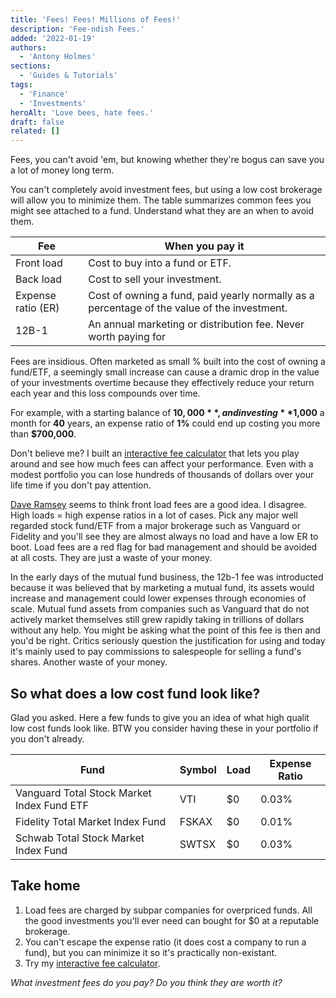 ```yaml
---
title: 'Fees! Fees! Millions of Fees!'
description: 'Fee-ndish Fees.'
added: '2022-01-19'
authors:
  - 'Antony Holmes'
sections:
  - 'Guides & Tutorials'
tags:
  - 'Finance'
  - 'Investments'
heroAlt: 'Love bees, hate fees.'
draft: false
related: []
---
```


Fees, you can't avoid 'em, but knowing whether they're bogus can save you a lot of money long term.

You can't completely avoid investment fees, but using a low cost brokerage will allow you to minimize them. The table summarizes common fees you might see attached to a fund. Understand what they are an when to avoid them.

<table>
  <thead>
    <tr>
      <th>Fee</th>
      <th>When you pay it</th>
    </tr>
  </thead>
  <tbody>
    <tr class="text-red-500">
      <td>Front load</td>
      <td>Cost to buy into a fund or ETF.</td>
    </tr>
    <tr class="text-red-500">
      <td>Back load</td>
      <td>Cost to sell your investment.</td>
    </tr>
    <tr>
      <td>Expense ratio (ER)</td>
      <td>
        Cost of owning a fund, paid yearly normally as a percentage of the value
        of the investment.
      </td>
    </tr>
    <tr>
      <td>12B-1</td>
      <td>An annual marketing or distribution fee. Never worth paying for</td>
    </tr>
  </tbody>
</table>

Fees are insidious. Often marketed as small % built into the cost of owning a fund/ETF, a seemingly small increase can cause a dramic drop in the value of your investments overtime because they effectively reduce your return each year and this loss compounds over time.

For example, with a starting balance of **$10,000**, and investing **$1,000** a month for **40** years, an expense ratio of **1%** could end up costing you more than **$700,000**.

Don't believe me? I built an [interactive fee calculator](/calculators/fees) that lets you play around and see how much fees can affect your performance. Even with a modest portfolio you can lose hundreds of thousands of dollars over your life time if you don't pay attention.

[Dave Ramsey](https://www.ramseysolutions.com/retirement/why-dave-prefers-up-front-fees) seems to think front load fees are a good idea. I disagree. High loads = high expense ratios in a lot of cases. Pick any major well regarded stock
fund/ETF from a major brokerage such as Vanguard or Fidelity and you'll see they are almost always no load and have a low ER to boot. Load fees are a red flag for bad management and should be avoided at all costs. They are just a waste of your money.

In the early days of the mutual fund business, the 12b-1 fee was introducted because it was believed that by marketing a mutual fund, its assets would increase and management could lower expenses through economies of scale. Mutual fund assets from companies such as Vanguard that do not actively market themselves still grew rapidly taking in trillions of dollars without any help. You might be asking what the point of this fee is then and you'd be right. Critics seriously question the justification for using and today it's mainly used to pay commissions to salespeople for selling a fund's shares. Another waste of your money.

## So what does a low cost fund look like?

Glad you asked. Here a few funds to give you an idea of what high qualit low cost funds look like. BTW you consider having these in your portfolio if you don't already.

<table>
  <thead>
    <tr>
      <th>Fund</th>
      <th>Symbol</th>
      <th>Load</th>
      <th>Expense Ratio</th>
    </tr>
  </thead>
  <tbody>
    <tr>
      <td>Vanguard Total Stock Market Index Fund ETF</td>
      <td>VTI</td>
      <td>$0</td>
      <td>0.03%</td>
    </tr>
    <tr>
      <td>Fidelity Total Market Index Fund</td>
      <td>FSKAX</td>
      <td>$0</td>
      <td>0.01%</td>
    </tr>
    <tr>
      <td>Schwab Total Stock Market Index Fund</td>
      <td>SWTSX</td>
      <td>$0</td>
      <td>0.03%</td>
    </tr>
  </tbody>
</table>

<div class="conclusion">
  <h2>Take home</h2>
  <ol>
    <li>
      Load fees are charged by subpar companies for overpriced funds. All the
      good investments you'll ever need can bought for $0 at a reputable
      brokerage.
    </li>
    <li>
      You can't escape the expense ratio (it does cost a company to run a fund),
      but you can minimize it so it's practically non-existant.
    </li>
    <li>
      Try my <a href="/calculators/fees">interactive fee calculator</a>.
    </li>
  </ol>
</div>

_What investment fees do you pay? Do you think they are worth it?_
